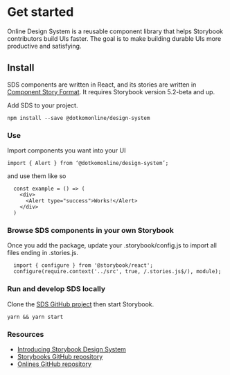
<Meta title="Design System|Intro" />

<Logo backgroundColor="transparent" textColor="#004170" size={200} />

#

# Get started

Online Design System is a reusable component library that helps Storybook contributors build UIs faster. The goal is to make building durable UIs more productive and satisfying.

## Install

SDS components are written in React, and its stories are written in [Component Story Format](https://medium.com/storybookjs/component-story-format-66f4c32366df). It requires Storybook version 5.2-beta and up.

Add SDS to your project.

`npm install --save @dotkomonline/design-system`

### **Use**

Import components you want into your UI

`import { Alert } from ‘@dotkomonline/design-system’;`

and use them like so

```
  const example = () => (
    <div>
      <Alert type="success">Works!</Alert>
    </div>
  )
```

### **Browse SDS components in your own Storybook**

Once you add the package, update your .storybook/config.js to import all files ending in .stories.js.

```
  import { configure } from '@storybook/react';
  configure(require.context('../src', true, /.stories.js$/), module);
```

### **Run and develop SDS locally**

Clone the [SDS GitHub project](https://github.com/dotkom/design-system) then start Storybook.

`yarn && yarn start`

### **Resources**

- [Introducing Storybook Design System](https://medium.com/storybookjs/introducing-storybook-design-system-23fd9b1ac3c0)
- [Storybooks GitHub repository](https://github.com/storybookjs/design-system)
- [Onlines GitHub repository](https://github.com/dotkom/design-system)

